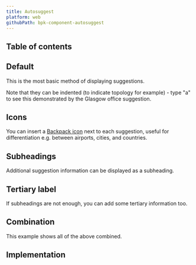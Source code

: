 ```yaml
---
title: Autosuggest
platform: web
githubPath: bpk-component-autosuggest
---
```





## Table of contents

## Default

This is the most basic method of displaying suggestions.

Note that they can be indented (to indicate topology for example) - type "a" to see this demonstrated by the Glasgow office suggestion.

<PresentationBlock>
  <AutosuggestExample />
</PresentationBlock>

## Icons

You can insert a [Backpack icon](/components/icon) next to each suggestion, useful for differentiation e.g. between airports, cities, and countries.

<PresentationBlock>
  <AutosuggestExample includeIcon />
</PresentationBlock>

## Subheadings

Additional suggestion information can be displayed as a subheading.

<PresentationBlock>
  <AutosuggestExample includeSubheading />
</PresentationBlock>

## Tertiary label

If subheadings are not enough, you can add some tertiary information too.

<PresentationBlock>
  <AutosuggestExample includeTertiaryLabel />
</PresentationBlock>

## Combination

This example shows all of the above combined.

<PresentationBlock>
  <AutosuggestExample includeIcon includeSubheading includeTertiaryLabel/>
</PresentationBlock>


## Implementation

<Readme />
